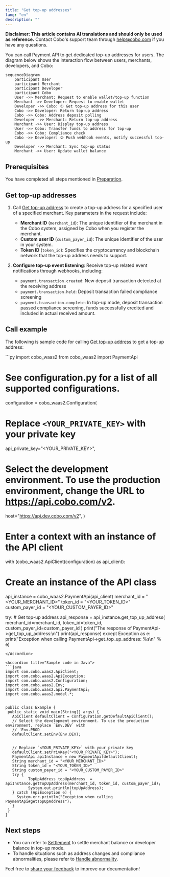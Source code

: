 ```yaml
---
title: "Get top-up addresses"
lang: "en"
description: ""
---
```


<Note>**Disclaimer: This article contains AI translations and should only be used as reference.** Contact Cobo's support team through [help@cobo.com](mailto:help@cobo.com) if you have any questions.</Note>

You can call Payment API to get dedicated top-up addresses for users. The diagram below shows the interaction flow between users, merchants, developers, and Cobo:

```mermaid
sequenceDiagram
    participant User
    participant Merchant
    participant Developer
    participant Cobo
    User ->> Merchant: Request to enable wallet/top-up function
    Merchant ->> Developer: Request to enable wallet
    Developer ->> Cobo: ① Get top-up address for this user
    Cobo ->> Developer: Return top-up address
    Cobo ->> Cobo: Address deposit polling
    Developer ->> Merchant: Return top-up address
    Merchant ->> User: Display top-up address
    User ->> Cobo: Transfer funds to address for top-up
    Cobo ->> Cobo: Compliance check
    Cobo ->> Developer: ② Push webhook events, notify successful top-up
    Developer ->> Merchant: Sync top-up status
    Merchant ->> User: Update wallet balance
```

## Prerequisites

You have completed all steps mentioned in [Preparation](/v2/payments/preparation).

## Get top-up addresses

1. Call [Get top-up address](/v2/api-references/payment/get-top-up-address) to create a top-up address for a specified user of a specified merchant. Key parameters in the request include:
   * **Merchant ID** (`merchant_id`): The unique identifier of the merchant in the Cobo system, assigned by Cobo when you register the merchant.
   * **Custom user ID** (`custom_payer_id`): The unique identifier of the user in your system.
   * **Token ID** (`token_id`): Specifies the cryptocurrency and blockchain network that the top-up address needs to support.

2. **Configure top-up event listening**: Receive top-up related event notifications through webhooks, including:
   - `payment.transaction.created`: New deposit transaction detected at the receiving address
   - `payment.transaction.held`: Deposit transaction failed compliance screening
   - `payment.transaction.complete`: In top-up mode, deposit transaction passed compliance screening, funds successfully credited and included in actual received amount.

## Call example

The following is sample code for calling [Get top-up address](/v2/api-references/payment/get-top-up-address) to get a top-up address:

<Accordion title="Sample code in Python">
```py
import cobo_waas2
from cobo_waas2 import PaymentApi


# See configuration.py for a list of all supported configurations.
configuration = cobo_waas2.Configuration(
   # Replace `<YOUR_PRIVATE_KEY>` with your private key
   api_private_key="<YOUR_PRIVATE_KEY>",
   # Select the development environment. To use the production environment, change the URL to https://api.cobo.com/v2.
   host="https://api.dev.cobo.com/v2",
)
# Enter a context with an instance of the API client
with (cobo_waas2.ApiClient(configuration) as api_client):
   # Create an instance of the API class
   api_instance = cobo_waas2.PaymentApi(api_client)
   merchant_id = "<YOUR_MERCHANT_ID>"
   token_id = "<YOUR_TOKEN_ID>"
   custom_payer_id = "<YOUR_CUSTOM_PAYER_ID>"


   try:
       # Get top-up address
       api_response = api_instance.get_top_up_address(
           merchant_id=merchant_id, token_id=token_id, custom_payer_id=custom_payer_id
       )
       print("The response of PaymentApi->get_top_up_address:\n")
       print(api_response)
   except Exception as e:
       print("Exception when calling PaymentApi->get_top_up_address: %s\n" % e)
```
</Accordion>

<Accordion title="Sample code in Java">
```java
import com.cobo.waas2.ApiClient;
import com.cobo.waas2.ApiException;
import com.cobo.waas2.Configuration;
import com.cobo.waas2.Env;
import com.cobo.waas2.api.PaymentApi;
import com.cobo.waas2.model.*;


public class Example {
 public static void main(String[] args) {
   ApiClient defaultClient = Configuration.getDefaultApiClient();
   // Select the development environment. To use the production environment, replace `Env.DEV` with
   // `Env.PROD
   defaultClient.setEnv(Env.DEV);


   // Replace `<YOUR_PRIVATE_KEY>` with your private key
   defaultClient.setPrivKey("<YOUR_PRIVATE_KEY>");
   PaymentApi apiInstance = new PaymentApi(defaultClient);
   String merchant_id = "<YOUR_MERCHANT_ID>"
   String token_id = "<YOUR_TOKEN_ID>"
   String custom_payer_id = "<YOUR_CUSTOM_PAYER_ID>"
   try {
          TopUpAddress topUpAddress  = apiInstance.getTopUpAddress(merchant_id, token_id, custom_payer_id);
          System.out.println(topUpAddress);
   } catch (ApiException e) {
     System.err.println("Exception when calling PaymentApi#getTopUpAddress");
   }
 }
} 
```
</Accordion>

## Next steps

- You can refer to [Settlement](/v2/payments/settle-topup) to settle merchant balance or developer balance in top-up mode.
- To handle situations such as address changes and compliance abnormalities, please refer to [Handle abnormality](/v2/payments/handle-abnormality-topup).

<Tip>Feel free to [share your feedback](https://forms.zohopublic.com/cobo/form/DocumentFeedbackForm/formperma/QvLOhxJv1_JMsJ-1dleZ8Itb_7rzN-LtgvsDdxosoVI) to improve our documentation!</Tip>